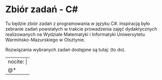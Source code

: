 # Zbiór zadań - C\# {.unnumbered}

Tu będzie zbiór zadań z programowania w języku C#. Inspiracją było zebranie zadań powstałych w trakcie prowadzenia zajęć dydaktycznych realizowanych na Wydziale Matematyki i Informatyki Uniwersytetu Warmińsko-Mazurskiego w Olsztynie.

Rozwiązania wybranych zadań dostępne są tutaj: (to do).


---
nocite: |
  @*
---
